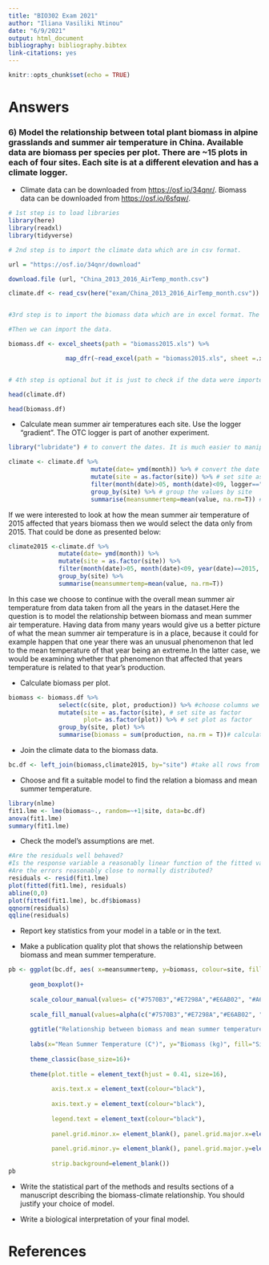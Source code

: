 ```yaml
---
title: "BIO302 Exam 2021"
author: "Iliana Vasiliki Ntinou"
date: "6/9/2021"
output: html_document
bibliography: bibliography.bibtex
link-citations: yes
---
```


```r
knitr::opts_chunk$set(echo = TRUE)
```

# Answers

### 6) Model the relationship between total plant biomass in alpine grasslands and summer air temperature in China. Available data are biomass per species per plot. There are \~15 plots in each of four sites. Each site is at a different elevation and has a climate logger.

-   Climate data can be downloaded from <https://osf.io/34qnr/>. Biomass data can be downloaded from <https://osf.io/6sfqw/>.

```r
# 1st step is to load libraries
library(here)
library(readxl) 
library(tidyverse)
```

```r
# 2nd step is to import the climate data which are in csv format. 

url = "https://osf.io/34qnr/download"

download.file (url, "China_2013_2016_AirTemp_month.csv")

climate.df <- read_csv(here("exam/China_2013_2016_AirTemp_month.csv"))


#3rd step is to import the biomass data which are in excel format. The biomass data can be attained from this https://osf.io/6sfqw/ url but it's best to download it manually and save it in the working folder so tht all sheets are saved in the same file. 

#Then we can import the data.

biomass.df <- excel_sheets(path = "biomass2015.xls") %>% 

                map_dfr(~read_excel(path = "biomass2015.xls", sheet =.x))


# 4th step is optional but it is just to check if the data were imported correctly by looking at the first six rows of each dataframe.

head(climate.df)

head(biomass.df)
```

-   Calculate mean summer air temperatures each site. Use the logger "gradient". The OTC logger is part of another experiment.

```r

library("lubridate") # to convert the dates. It is much easier to manipulate dates with the tools in this library

climate <- climate.df %>% 
                       mutate(date= ymd(month)) %>% # convert the date so it is easier to choose the summer months
                       mutate(site = as.factor(site)) %>% # set site as factor
                       filter(month(date)>05, month(date)<09, logger=="gradient") %>% # we need to filter the data to include only summer months and logger to use only gradient
                       group_by(site) %>% # group the values by site 
                       summarise(meansummertemp=mean(value, na.rm=T)) #calculate the mean temperature
```

If we were interested to look at how the mean summer air temperature of 2015 affected that years biomass then we would select the data only from 2015. That could be done as presented below:

```r
climate2015 <-climate.df %>% 
              mutate(date= ymd(month)) %>% 
              mutate(site = as.factor(site)) %>% 
              filter(month(date)>05, month(date)<09, year(date)==2015, logger=="gradient") %>% # we need to filter the data to include only summer months of 2015 
              group_by(site) %>% 
              summarise(meansummertemp=mean(value, na.rm=T))
```

In this case we choose to continue with the overall mean summer air temperature from data taken from all the years in the dataset.Here the question is to model the relationship between biomass and mean summer air temperature. Having data from many years would give us a better picture of what the mean summer air temperature is in a place, because it could for example happen that one year there was an unusual phenomenon that led to the mean temperature of that year being an extreme.In the latter case, we would be examining whether that phenomenon that affected that years temperature is related to that year's production.

-   Calculate biomass per plot.

```r
biomass <- biomass.df %>%
              select(c(site, plot, production)) %>% #choose columns we are interested in
              mutate(site = as.factor(site), # set site as factor
                     plot= as.factor(plot)) %>% # set plot as factor
              group_by(site, plot) %>% 
              summarise(biomass = sum(production, na.rm = T))# calculate total biomass per plot
```

-   Join the climate data to the biomass data.

```r
bc.df <- left_join(biomass,climate2015, by="site") #take all rows from biomass and matching rows from climate.
```

-   Choose and fit a suitable model to find the relation a biomass and mean summer temperature.

```r
library(nlme)
fit1.lme <- lme(biomass~., random=~+1|site, data=bc.df)
anova(fit1.lme)
summary(fit1.lme)

```

-   Check the model's assumptions are met.

```r
#Are the residuals well behaved?
#Is the response variable a reasonably linear function of the fitted values?
#Are the errors reasonably close to normally distributed?
residuals <- resid(fit1.lme)
plot(fitted(fit1.lme), residuals)
abline(0,0)
plot(fitted(fit1.lme), bc.df$biomass)
qqnorm(residuals)
qqline(residuals)

```

-   Report key statistics from your model in a table or in the text.

-   Make a publication quality plot that shows the relationship between biomass and mean summer temperature.

```r

pb <- ggplot(bc.df, aes( x=meansummertemp, y=biomass, colour=site, fill=site))+
      
      geom_boxplot()+
      
      scale_colour_manual(values= c("#7570B3","#E7298A","#E6AB02", "#A6761D")) +
      
      scale_fill_manual(values=alpha(c("#7570B3","#E7298A","#E6AB02", "#A6761D"), .3))+
      
      ggtitle("Relationship between biomass and mean summer temperature per site")+
      
      labs(x="Mean Summer Temperature (C°)", y="Biomass (kg)", fill="Site", col="Site")+
      
      theme_classic(base_size=16)+
      
      theme(plot.title = element_text(hjust = 0.41, size=16),
            
            axis.text.x = element_text(colour="black"), 
            
            axis.text.y = element_text(colour="black"), 
            
            legend.text = element_text(colour="black"),   
            
            panel.grid.minor.x= element_blank(), panel.grid.major.x=element_blank(),
            
            panel.grid.minor.y= element_blank(), panel.grid.major.y=element_blank(),
            
            strip.background=element_blank())
pb
```

-   Write the statistical part of the methods and results sections of a manuscript describing the biomass-climate relationship. You should justify your choice of model.

-   Write a biological interpretation of your final model.

# References

